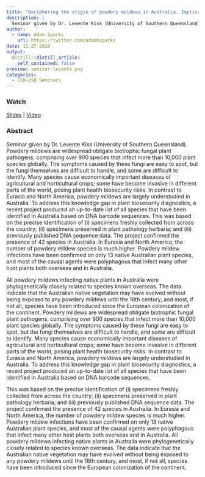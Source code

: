 ```yaml
---
title: "Deciphering the origin of powdery mildews in Australia. Implications for plant biosecurity"
description: |
  Seminar given by Dr. Levente Kiss (University of Southern Queensland). Powdery mildews are widespread obligate biotrophic fungal plant pathogens, comprising over 900 species that infect more than 10,000 plant species globally. The symptoms caused by these fungi are easy to spot, but the fungi themselves are difficult to handle, and some are difficult to identify. 
author:
  - name: Adam Sparks
    url: https://twitter.com/adamhsparks
date: 11-27-2020
output:
  distill::distill_article:
    self_contained: false
preview: seminar-levente.png
categories:
  - CCH-USQ Seminars
---
```


### Watch

[Slides](https://doi.org/10.17605/OSF.IO/THG7N) \| [Video](https://youtu.be/5rug_0Tr6Ew)

### Abstract

Seminar given by Dr. Levente Kiss (University of Southern Queensland). Powdery mildews are widespread obligate biotrophic fungal plant pathogens, comprising over 900 species that infect more than 10,000 plant species globally. The symptoms caused by these fungi are easy to spot, but the fungi themselves are difficult to handle, and some are difficult to identify. Many species cause economically important diseases of agricultural and horticultural crops; some have become invasive in different parts of the world, posing plant health biosecurity risks. In contrast to Eurasia and North America, powdery mildews are largely understudied in Australia. To address this knowledge gap in plant biosecurity diagnostics, a recent project produced an up-to-date list of all species that have been identified in Australia based on DNA barcode sequences. This was based on the precise identification of (i) specimens freshly collected from across the country; (ii) specimens preserved in plant pathology herbaria; and (iii) previously published DNA sequence data. The project confirmed the presence of 42 species in Australia. In Eurasia and North America, the number of powdery mildew species is much higher. Powdery mildew infections have been confirmed on only 13 native Australian plant species, and most of the causal agents were polyphagous that infect many other host plants both overseas and in Australia.

All powdery mildews infecting native plants in Australia were phylogenetically closely related to species known overseas. The data indicate that the Australian native vegetation may have evolved without being exposed to any powdery mildews until the 18th century, and most, if not all, species have been introduced since the European colonization of the continent. Powdery mildews are widespread obligate biotrophic fungal plant pathogens, comprising over 900 species that infect more than 10,000 plant species globally. The symptoms caused by these fungi are easy to spot, but the fungi themselves are difficult to handle, and some are difficult to identify. Many species cause economically important diseases of agricultural and horticultural crops; some have become invasive in different parts of the world, posing plant health biosecurity risks. In contrast to Eurasia and North America, powdery mildews are largely understudied in Australia. To address this knowledge gap in plant biosecurity diagnostics, a recent project produced an up-to-date list of all species that have been identified in Australia based on DNA barcode sequences.

This was based on the precise identification of (i) specimens freshly collected from across the country; (ii) specimens preserved in plant pathology herbaria; and (iii) previously published DNA sequence data. The project confirmed the presence of 42 species in Australia. In Eurasia and North America, the number of powdery mildew species is much higher. Powdery mildew infections have been confirmed on only 13 native Australian plant species, and most of the causal agents were polyphagous that infect many other host plants both overseas and in Australia. All powdery mildews infecting native plants in Australia were phylogenetically closely related to species known overseas. The data indicate that the Australian native vegetation may have evolved without being exposed to any powdery mildews until the 18th century, and most, if not all, species have been introduced since the European colonization of the continent.
